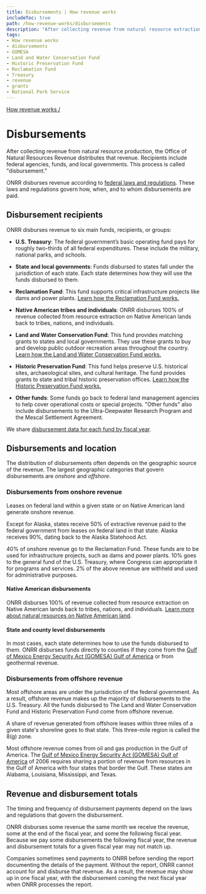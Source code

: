 ```yaml
---
title: Disbursements | How revenue works
includeToc: true
path: /how-revenue-works/disbursements
description: "After collecting revenue from natural resource extraction, the Office of Natural Resources Revenue distributes that revenue to different agencies, funds, and local governments. This process is called “disbursement.”"
tags:
- How revenue works
- disbursements
- GOMESA
- Land and Water Conservation Fund
- Historic Preservation Fund
- Reclamation Fund
- Treasury
- revenue
- grants
- National Park Service
---
```


[How revenue works /](/how-revenue-works/)

# Disbursements

After collecting revenue from natural resource production, the Office of Natural Resources Revenue distributes that revenue. Recipients include federal agencies, funds, and local governments. This process is called "disbursement."
<br />

ONRR disburses revenue according to [federal laws and regulations](/how-revenue-works/federal-laws/). These laws and regulations govern how, when, and to whom disbursements are paid.

## Disbursement recipients

ONRR disburses revenue to six main funds, recipients, or groups:

- **U.S. Treasury**: The federal government’s basic operating fund pays for roughly two-thirds of all federal expenditures. These include the military, national parks, and schools.

- **State and local governments**: Funds disbursed to states fall under the jurisdiction of each state. Each state determines how they will use the funds disbursed to them.

- **Reclamation Fund**: This fund supports critical infrastructure projects like dams and power plants. [Learn how the Reclamation Fund works.](/how-revenue-works/reclamation)

- **Native American tribes and individuals**: ONRR disburses 100% of revenue collected from resource extraction on Native American lands back to tribes, nations, and individuals.

- **Land and Water Conservation Fund**: This fund provides matching grants to states and local governments. They use these grants to buy and develop public outdoor recreation areas throughout the country. [Learn how the Land and Water Conservation Fund works.](/how-revenue-works/lwcf)

- **Historic Preservation Fund**: This fund helps preserve U.S. historical sites, archaeological sites, and cultural heritage. The fund provides grants to state and tribal historic preservation offices. [Learn how the Historic Preservation Fund works.](/how-revenue-works/hpf)

- **Other funds**: Some funds go back to federal land management agencies to help cover operational costs or special projects. "Other funds" also include disbursements to the Ultra-Deepwater Research Program and the Mescal Settlement Agreement.

We share [disbursement data for each fund by fiscal year](/query-data?dataType=Disbursements).

## Disbursements and location

The distribution of disbursements often depends on the geographic source of the revenue. The largest geographic categories that govern disbursements are _onshore_ and _offshore_.

### Disbursements from onshore revenue

Leases on federal land within a given state or on Native American land generate onshore revenue.
<br />

Except for Alaska, states receive 50% of extractive revenue paid to the federal government from leases on federal land in that state. Alaska receives 90%, dating back to the Alaska Statehood Act.
<br />

40% of onshore revenue go to the Reclamation Fund. These funds are to be used for infrastructure projects, such as dams and power plants. 10% goes to the general fund of the U.S. Treasury, where Congress can appropriate it for programs and services. 2% of the above revenue are withheld and used for administrative purposes.

#### Native American disbursements

ONRR disburses 100% of revenue collected from resource extraction on Native American lands back to tribes, nations, and individuals. [Learn more about natural resources on Native American land](/how-revenue-works/#how-are-natural-resources-on-native-american-land-governed).

#### State and county level disbursements

In most cases, each state determines how to use the funds disbursed to them. ONRR disburses funds directly to counties if they come from the [Gulf of Mexico Energy Security Act (GOMESA) Gulf of America](/how-revenue-works/gomesa/) or from geothermal revenue.

### Disbursements from offshore revenue

Most offshore areas are under the jurisdiction of the federal government. As a result, offshore revenue makes up the majority of disbursements to the U.S. Treasury. All the funds disbursed to The Land and Water Conservation Fund and Historic Preservation Fund come from offshore revenue.
<br />

A share of revenue generated from offshore leases within three miles of a given state's shoreline goes to that state. This three-mile region is called the <GlossaryTerm>8(g)</GlossaryTerm> zone.
<br />

Most offshore revenue comes from oil and gas production in the Gulf of America. The [Gulf of Mexico Energy Security Act (GOMESA) Gulf of America](/how-revenue-works/gomesa/) of 2006 requires sharing a portion of revenue from resources in the Gulf of America with four states that border the Gulf. These states are Alabama, Louisiana, Mississippi, and Texas.

## Revenue and disbursement totals

The timing and frequency of disbursement payments depend on the laws and regulations that govern the disbursement.
<br />

ONRR disburses some revenue the same month we receive the revenue, some at the end of the fiscal year, and some the following fiscal year. Because we pay some disbursements the following fiscal year, the revenue and disbursement totals for a given fiscal year may not match up.
<br />

Companies sometimes send payments to ONRR before sending the report documenting the details of the payment. Without the report, ONRR cannot account for and disburse that revenue. As a result, the revenue may show up in one fiscal year, with the disbursement coming the next fiscal year when ONRR processes the report. 
